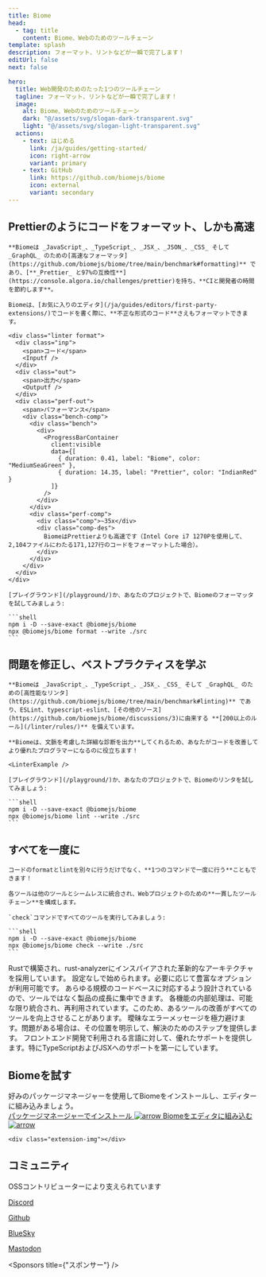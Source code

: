 ```yaml
---
title: Biome
head:
  - tag: title
    content: Biome、Webのためのツールチェーン
template: splash
description: フォーマット、リントなどが一瞬で完了します！
editUrl: false
next: false

hero:
  title: Web開発のためのたった1つのツールチェーン
  tagline: フォーマット、リントなどが一瞬で完了します！
  image:
    alt: Biome、Webのためのツールチェーン
    dark: "@/assets/svg/slogan-dark-transparent.svg"
    light: "@/assets/svg/slogan-light-transparent.svg"
  actions:
    - text: はじめる
      link: /ja/guides/getting-started/
      icon: right-arrow
      variant: primary
    - text: GitHub
      link: https://github.com/biomejs/biome
      icon: external
      variant: secondary
---
```



<div class="gradient"></div>


<div class="hero-code">
    <h2 class="head">Prettierのようにコードをフォーマット、しかも高速</h2>

    **Biomeは _JavaScript_、_TypeScript_、_JSX_、_JSON_、_CSS_ そして _GraphQL_ のための[高速なフォーマッタ](https://github.com/biomejs/biome/tree/main/benchmark#formatting)** であり、[**_Prettier_ と97%の互換性**](https://console.algora.io/challenges/prettier)を持ち、**CIと開発者の時間を節約します**。

    Biomeは、[お気に入りのエディタ](/ja/guides/editors/first-party-extensions/)でコードを書く際に、**不正な形式のコード**さえもフォーマットできます。

    <div class="linter format">
      <div class="inp">
        <span>コード</span>
        <Inputf />
      </div>
      <div class="out">
        <span>出力</span>
        <Outputf />
      </div>
      <div class="perf-out">
        <span>パフォーマンス</span>
        <div class="bench-comp">
          <div class="bench">
            <div>
              <ProgressBarContainer
                client:visible
                data={[
                  { duration: 0.41, label: "Biome", color: "MediumSeaGreen" },
                  { duration: 14.35, label: "Prettier", color: "IndianRed" }
                ]}
              />
            </div>
          </div>
          <div class="perf-comp">
            <div class="comp">~35x</div>
            <div class="comp-des">
              BiomeはPrettierよりも高速です（Intel Core i7 1270Pを使用して、2,104ファイルにわたる171,127行のコードをフォーマットした場合）。
            </div>
          </div>
        </div>
      </div>
    </div>

    [プレイグラウンド](/playground/)か、あなたのプロジェクトで、Biomeのフォーマッタを試してみましょう:

    ```shell
    npm i -D --save-exact @biomejs/biome
    npx @biomejs/biome format --write ./src
    ```
</div>


<div class="hero-code">
    <h2 class="head">問題を修正し、ベストプラクティスを学ぶ</h2>

    **Biomeは _JavaScript_、_TypeScript_、_JSX_、_CSS_ そして _GraphQL_ のための[高性能なリンタ](https://github.com/biomejs/biome/tree/main/benchmark#linting)** であり、ESLint、typescript-eslint、[その他のソース](https://github.com/biomejs/biome/discussions/3)に由来する **[200以上のルール](/linter/rules/)** を備えています。

    **Biomeは、文脈を考慮した詳細な診断を出力**してくれるため、あなたがコードを改善してより優れたプログラマーになるのに役立ちます！

    <LinterExample />

    [プレイグラウンド](/playground/)か、あなたのプロジェクトで、Biomeのリンタを試してみましょう:

    ```shell
    npm i -D --save-exact @biomejs/biome
    npx @biomejs/biome lint --write ./src
    ```

</div>


<div class="hero-code">
    <h2 class="head">すべてを一度に</h2>

    コードのformatとlintを別々に行うだけでなく、**1つのコマンドで一度に行う**こともできます！

    各ツールは他のツールとシームレスに統合され、Webプロジェクトのための**一貫したツールチェーン**を構成します。

    `check`コマンドですべてのツールを実行してみましょう:

    ```shell
    npm i -D --save-exact @biomejs/biome
    npx @biomejs/biome check --write ./src
    ```

</div>



<div class="card-cnt">

  <CardGrid>
    <Card title="高速" icon="rocket">
      Rustで構築され、rust-analyzerにインスパイアされた革新的なアーキテクチャを採用しています。
    </Card>
    <Card title="シンプル" icon="pencil">
      設定なしで始められます。必要に応じて豊富なオプションが利用可能です。
    </Card>
    <Card title="スケーラブル" icon="random">
      あらゆる規模のコードベースに対応するよう設計されているので、ツールではなく製品の成長に集中できます。
    </Card>
    <Card title="最適化済み" icon="setting">
      各機能の内部処理は、可能な限り統合され、再利用されています。このため、あるツールの改善がすべてのツールを向上させることがあります。
    </Card>
    <Card title="豊富な情報量" icon="information">
      曖昧なエラーメッセージを極力避けます。問題がある場合は、その位置を明示して、解決のためのステップを提供します。
    </Card>
    <Card title="すぐに使える" icon="add-document">
      フロントエンド開発で利用される言語に対して、優れたサポートを提供します。特にTypeScriptおよびJSXへのサポートを第一にしています。
    </Card>
  </CardGrid>
</div>
<div class="installation-body">
  <div class="installation">
    <div class="installation-left">
      <h2 class="head">Biomeを試す</h2>
      <div class="installation-description">
        好みのパッケージマネージャーを使用してBiomeをインストールし、エディターに組み込みましょう。
      </div>
      <a class="installation-biome" href="/ja/guides/getting-started/">
        パッケージマネージャーでインストール
        <Image src={arrow} alt="arrow" />
      </a>
      <a
        href="/ja/guides/editors/first-party-extensions/"
        class="installation-extension"
      >
        Biomeをエディタに組み込む
        <Image src={arrow} alt="arrow" />
      </a>
    </div>

    <div class="extension-img"></div>

  </div>
</div>

<AwardBanner />

<div class="community">
  <div class="community-grid"></div>
  <h2 class="head">コミュニティ</h2>
  <div class="community-connect">
    <div class="community-description">
      OSSコントリビューターにより支えられています
    </div>
    <div class="community-links">
      <a href="https://biomejs.dev/chat" class="discord">
        <Icon name="discord" />
        <p>Discord</p>
      </a>
      <a href="https://github.com/biomejs/biome" class="github">
        <Icon name="github" />
        <p>Github</p>
      </a>
      <a href="https://bsky.app/profile/biomejs.dev" class="blueSky">
          <Icon name="blueSky" />
          <p>BlueSky</p>
      </a>
      <a href="https://fosstodon.org/@biomejs" class="mastodon">
        <Icon name="mastodon" />
        <p>Mastodon</p>
      </a>
    </div>
  </div>
  <div class="connect">
    <Community />
  </div>
</div>

<Sponsors title={"スポンサー"} />

<Netlify />
